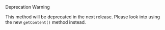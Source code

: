 <div className="bg-red-400/10 border-red-800 rounded-lg border p-4 my-4">
  <div className="flex items-center gap-3">
    <Icon icon="triangle-exclamation" color="red" />
    <span className="font-semibold text-red-800">Deprecation Warning</span>
  </div>
  <p className="mt-2 text-gray-800">
    This method will be deprecated in the next release. Please look into using the new <code>getContent()</code> method instead.
  </p>
</div>